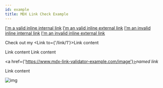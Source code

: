 ```yaml
---
id: example
title: MDX Link Check Example
---
```


[I'm a valid inline internal link](example.mdx)
[I'm an valid inline external link](https://www.google.com/ "Google's Homepage")
[I'm an invalid inline internal link](doc3.md)
[I'm an invalid inline external link](https://www.google-invalid-link.com/ "Google's Homepage")

Check out my <Link to={'/link/1'}>Link content</Link>
<Link to={'/link/2'}>Link content</Link>

<Link to={'/link/3'}>Link content</Link>

<a href={'https://www.mdx-link-validator-example.com/image'}><em>named link</em></a>

<Link 
    to={'/link/4'}
>
    Link content
</Link>

![img](./logo.svg)

